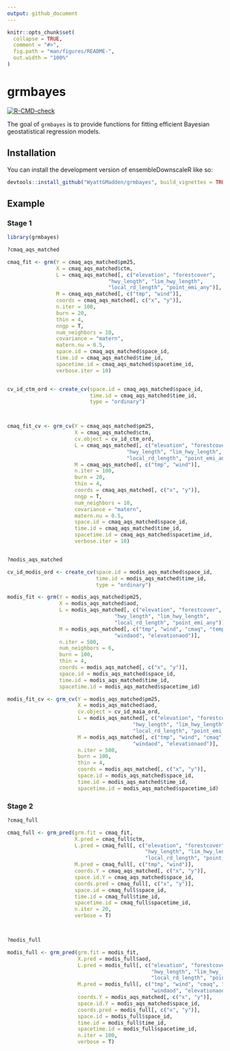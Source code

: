 ```yaml
---
output: github_document
---
```


<!-- README.md is generated from README.Rmd. Please edit that file -->

```r
knitr::opts_chunk$set(
  collapse = TRUE,
  comment = "#>",
  fig.path = "man/figures/README-",
  out.width = "100%"
)
```

# grmbayes

<!-- badges: start -->
[![R-CMD-check](https://github.com/WyattGMadden/ensembleDownscaleR/actions/workflows/R-CMD-check.yaml/badge.svg)](https://github.com/WyattGMadden/ensembleDownscaleR/actions/workflows/R-CMD-check.yaml)
<!-- badges: end -->

The goal of `grmbayes` is to provide functions for fitting efficient Bayesian geostatistical regression models. 

## Installation

You can install the development version of ensembleDownscaleR like so:

```r
devtools::install_github("WyattGMadden/grmbayes", build_vignettes = TRUE)
```

## Example

### Stage 1


```r
library(grmbayes)

?cmaq_aqs_matched

cmaq_fit <- grm(Y = cmaq_aqs_matched$pm25,
                X = cmaq_aqs_matched$ctm,
                L = cmaq_aqs_matched[, c("elevation", "forestcover",
                                 "hwy_length", "lim_hwy_length", 
                                 "local_rd_length", "point_emi_any")],
                M = cmaq_aqs_matched[, c("tmp", "wind")],
                coords = cmaq_aqs_matched[, c("x", "y")],
                n.iter = 100,
                burn = 20,
                thin = 4,
                nngp = T,
                num_neighbors = 10,
                covariance = "matern",
                matern.nu = 0.5,
                space.id = cmaq_aqs_matched$space_id,
                time.id = cmaq_aqs_matched$time_id,
                spacetime.id = cmaq_aqs_matched$spacetime_id,
                verbose.iter = 10)


cv_id_ctm_ord <- create_cv(space.id = cmaq_aqs_matched$space_id,
                           time.id = cmaq_aqs_matched$time_id, 
                           type = "ordinary")



cmaq_fit_cv <- grm_cv(Y = cmaq_aqs_matched$pm25,
                      X = cmaq_aqs_matched$ctm,
                      cv.object = cv_id_ctm_ord,
                      L = cmaq_aqs_matched[, c("elevation", "forestcover",
                                       "hwy_length", "lim_hwy_length", 
                                       "local_rd_length", "point_emi_any")],
                      M = cmaq_aqs_matched[, c("tmp", "wind")],
                      n.iter = 100,
                      burn = 20,
                      thin = 4,
                      coords = cmaq_aqs_matched[, c("x", "y")],
                      nngp = T,
                      num_neighbors = 10,
                      covariance = "matern",
                      matern.nu = 0.5,
                      space.id = cmaq_aqs_matched$space_id,
                      time.id = cmaq_aqs_matched$time_id,
                      spacetime.id = cmaq_aqs_matched$spacetime_id,
                      verbose.iter = 10)


?modis_aqs_matched

cv_id_modis_ord <- create_cv(space.id = modis_aqs_matched$space_id,
                             time.id = modis_aqs_matched$time_id,
                             type = "ordinary")

modis_fit <- grm(Y = modis_aqs_matched$pm25,
                 X = modis_aqs_matched$aod,
                 L = modis_aqs_matched[, c("elevation", "forestcover",
                                   "hwy_length", "lim_hwy_length", 
                                   "local_rd_length", "point_emi_any")],
                 M = modis_aqs_matched[, c("tmp", "wind", "cmaq", "tempaod", 
                                   "windaod", "elevationaod")],
                 n.iter = 500,
                 num_neighbors = 6,
                 burn = 100,
                 thin = 4,
                 coords = modis_aqs_matched[, c("x", "y")],
                 space.id = modis_aqs_matched$space_id,
                 time.id = modis_aqs_matched$time_id,
                 spacetime.id = modis_aqs_matched$spacetime_id)

modis_fit_cv <- grm_cv(Y = modis_aqs_matched$pm25,
                       X = modis_aqs_matched$aod,
                       cv.object = cv_id_maia_ord,
                       L = modis_aqs_matched[, c("elevation", "forestcover",
                                         "hwy_length", "lim_hwy_length", 
                                         "local_rd_length", "point_emi_any")],
                       M = modis_aqs_matched[, c("tmp", "wind", "cmaq", "tempaod", 
                                         "windaod", "elevationaod")],
                       n.iter = 500,
                       burn = 100,
                       thin = 4,
                       coords = modis_aqs_matched[, c("x", "y")],
                       space.id = modis_aqs_matched$space_id,
                       time.id = modis_aqs_matched$time_id,
                       spacetime.id = modis_aqs_matched$spacetime_id)
```



### Stage 2


```r
?cmaq_full

cmaq_full <- grm_pred(grm.fit = cmaq_fit,
                      X.pred = cmaq_full$ctm,
                      L.pred = cmaq_full[, c("elevation", "forestcover",
                                             "hwy_length", "lim_hwy_length", 
                                             "local_rd_length", "point_emi_any")],
                      M.pred = cmaq_full[, c("tmp", "wind")],
                      coords.Y = cmaq_aqs_matched[, c("x", "y")],
                      space.id.Y = cmaq_aqs_matched$space_id,
                      coords.pred = cmaq_full[, c("x", "y")],
                      space.id = cmaq_full$space_id,
                      time.id = cmaq_full$time_id,
                      spacetime.id = cmaq_full$spacetime_id,
                      n.iter = 20,
                      verbose = T)



?modis_full

modis_full <- grm_pred(grm.fit = modis_fit,
                       X.pred = modis_full$aod, 
                       L.pred = modis_full[, c("elevation", "forestcover",
                                               "hwy_length", "lim_hwy_length", 
                                               "local_rd_length", "point_emi_any")],
                       M.pred = modis_full[, c("tmp", "wind", "cmaq", "tempaod", 
                                               "windaod", "elevationaod")],
                       coords.Y = modis_aqs_matched[, c("x", "y")],
                       space.id.Y = modis_aqs_matched$space_id,
                       coords.pred = modis_full[, c("x", "y")],
                       space.id = modis_full$space_id, 
                       time.id = modis_full$time_id, 
                       spacetime.id = modis_full$spacetime_id,
                       n.iter = 100,
                       verbose = T)
```


